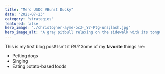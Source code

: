 ```yaml
---
title: "Merc USDC VBunnt Ducky"
date: "2021-07-23"
category: "strategies"
featured: false
hero_image: "./christopher-ayme-ocZ-_Y7-Ptg-unsplash.jpg"
hero_image_alt: "A gray pitbull relaxing on the sidewalk with its tongue hanging out"
---
```

This is my first blog post! Isn't it *PAI*?
Some of my **favorite** things are:
* Petting dogs
* Singing
* Eating potato-based foods